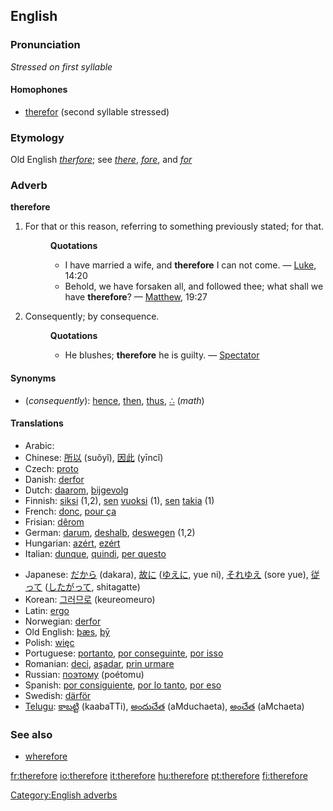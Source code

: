 ==English==

{{rank|rest|2|open|326|therefore|feet|lay|along}}

===Pronunciation===
''Stressed on first syllable''

====Homophones====
*[[therefor]] (second syllable stressed)

===Etymology===
Old English ''[[therfore]]''; see ''[[there]]'', ''[[fore]]'', and ''[[for]]''

===Adverb===
'''therefore'''

# For that or this reason, referring to something previously stated; for that.
#:'''Quotations'''
#:*I have married a wife, and '''therefore''' I can not come. — [[Luke]], 14:20
#:*Behold, we have forsaken all, and followed thee; what shall we have '''therefore'''? — [[Matthew]], 19:27
# Consequently; by consequence.
#:'''Quotations'''
#:*He blushes; '''therefore''' he is guilty. — [[Spectator]]

====Synonyms====
*(''consequently''): [[hence]], [[then]], [[thus]], [[∴]] (''math'')

====Translations====
{{rfc-trans}}
{{top}}
*Arabic: {{ARchar|[[لذلك]]}} {{Unicode|(li-ðálika)}}
*Chinese: [[所以]] (suǒyǐ), [[因此]] (yīncǐ)
*Czech: [[proto#Czech|proto]]
*Danish: [[derfor]]
*Dutch: [[daarom]], [[bijgevolg]]
*Finnish: [[siksi]] (1,2), [[se#Finnish|sen]] [[vuoksi]] (1), [[se#Finnish|sen]] [[takia]] (1)
*French: [[donc]], [[pour ça]]
*Frisian: [[dêrom]]
*German: [[darum]], [[deshalb]], [[deswegen]] (1,2)
*Hungarian: [[azért]], [[ezért]]
*Italian: [[dunque]], [[quindi]], [[per questo]]
{{mid}}
*Japanese: [[だから]] (dakara), [[故に]] ([[ゆえに]], yue ni), [[それゆえ]] (sore yue), [[従って]] ([[したがって]], shitagatte)
*Korean: [[그러므로]] (keureomeuro)
*Latin: [[ergo]]
*Norwegian: [[derfor]]
*Old English: [[þæs]], [[þy|þȳ]]
*Polish: [[więc]]
*Portuguese: [[portanto]], [[por conseguinte]], [[por isso]]
*Romanian: [[deci]], [[aşadar]], [[prin urmare]]
*Russian: [[поэтому]] (poétomu)
*Spanish: [[por consiguiente]], [[por lo tanto]], [[por eso]]
*Swedish: [[därför]]
*[[Telugu]]: [[కాబట్టి]] (kaabaTTi), [[అందుచేత]] (aMduchaeta), [[అంచేత]] (aMchaeta)
{{bottom}}

===See also===
*[[wherefore]]

[[Category:English adverbs]]

[[fr:therefore]]
[[io:therefore]]
[[it:therefore]]
[[hu:therefore]]
[[pt:therefore]]
[[fi:therefore]]